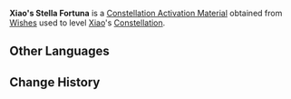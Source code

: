 {{Item Infobox
|id           = 001126
|image        = Item Stella Fortuna (5 Star).png
|type         = Constellation Activation Materials
|group        = Stella Fortuna
|rarity       = 5
|description  = [[Xiao]]'s Constellation Activation Material
|source1      = [[Wishes]]
}}
'''Xiao's Stella Fortuna''' is a [[Constellation Activation Material]] obtained from [[Wishes]] used to level [[Xiao]]'s [[Constellation]].

==Other Languages==
{{Other Languages
|default_hidden = 1
|en      = Xiao's Stella Fortuna
|zhs     = 魈的命星
|zhs_rm  = Xiāo de Mìng Xīng
|zht     = 魈的命星
|zht_rm  = Xiāo de Mìng Xīng
|ja      = 魈の星屑
|ja_rm   = Shou no Hoshikuzu
|ko      = 소의 운명의 별
|ko_rm   = 
|es      = Stella Fortuna de Xiao
|fr      = Stella Fortuna de Xiao
|ru      = Удача Сяо
|th      = ดวงดาวแห่งชีวิตของ Xiao
|th_rm   = Duanggdao Haeng Chiwit Khong Xiao
|vi      = Chòm Sao Của Xiao
|de      = Stella Fortuna von Xiao
|id      = Xiao's Stella Fortuna
|pt      = Stella Fortuna de Xiao
}}

==Change History==
{{Change History|1.3}}